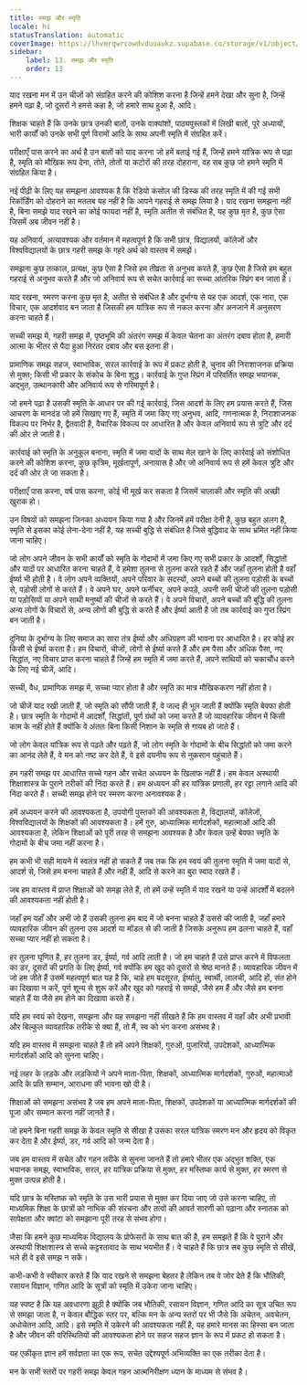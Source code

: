 ```yaml
---
title: समझ और स्मृति
locale: hi
statusTranslation: automatic
coverImage: https://lhvmrqwrcowdvduuaukz.supabase.co/storage/v1/object/public/strapi-uploads/small_cover-educacion-fundamental.webp-2d51a7828a2b1309555be27f7e2a61a0.webp
sidebar:
    label: 13. समझ और स्मृति
    order: 13
---
```

याद रखना मन में उन चीजों को संग्रहित करने की कोशिश करना है जिन्हें हमने देखा और सुना है, जिन्हें हमने पढ़ा है, जो दूसरों ने हमसे कहा है, जो हमारे साथ हुआ है, आदि।

शिक्षक चाहते हैं कि उनके छात्र उनकी बातों, उनके वाक्यांशों, पाठ्यपुस्तकों में लिखी बातों, पूरे अध्यायों, भारी कार्यों को उनके सभी पूर्ण विरामों आदि के साथ अपनी स्मृति में संग्रहित करें।

परीक्षाएँ पास करने का अर्थ है उन बातों को याद करना जो हमें बताई गई हैं, जिन्हें हमने यांत्रिक रूप से पढ़ा है, स्मृति को मौखिक रूप देना, तोते, तोतों या कटोरों की तरह दोहराना, वह सब कुछ जो हमने स्मृति में संग्रहित किया है।

नई पीढ़ी के लिए यह समझना आवश्यक है कि रेडियो कंसोल की डिस्क की तरह स्मृति में की गई सभी रिकॉर्डिंग को दोहराने का मतलब यह नहीं है कि आपने गहराई से समझ लिया है। याद रखना समझना नहीं है, बिना समझे याद रखने का कोई फायदा नहीं है, स्मृति अतीत से संबंधित है, यह कुछ मृत है, कुछ ऐसा जिसमें अब जीवन नहीं है।

यह अनिवार्य, अत्यावश्यक और वर्तमान में महत्वपूर्ण है कि सभी छात्र, विद्यालयों, कॉलेजों और विश्वविद्यालयों के छात्र गहरी समझ के गहरे अर्थ को वास्तव में समझें।

समझना कुछ तत्काल, प्रत्यक्ष, कुछ ऐसा है जिसे हम तीव्रता से अनुभव करते हैं, कुछ ऐसा है जिसे हम बहुत गहराई से अनुभव करते हैं और जो अनिवार्य रूप से सचेत कार्रवाई का सच्चा आंतरिक स्प्रिंग बन जाता है।

याद रखना, स्मरण करना कुछ मृत है, अतीत से संबंधित है और दुर्भाग्य से यह एक आदर्श, एक नारा, एक विचार, एक आदर्शवाद बन जाता है जिसकी हम यांत्रिक रूप से नकल करना और अनजाने में अनुसरण करना चाहते हैं।

सच्ची समझ में, गहरी समझ में, पृष्ठभूमि की अंतरंग समझ में केवल चेतना का अंतरंग दबाव होता है, हमारी आत्मा के भीतर से पैदा हुआ निरंतर दबाव और बस इतना ही।

प्रामाणिक समझ सहज, स्वाभाविक, सरल कार्रवाई के रूप में प्रकट होती है, चुनाव की निराशाजनक प्रक्रिया से मुक्त; किसी भी प्रकार के संकोच के बिना शुद्ध। कार्रवाई के गुप्त स्प्रिंग में परिवर्तित समझ भयानक, अद्भुत, उत्थानकारी और अनिवार्य रूप से गरिमापूर्ण है।

जो हमने पढ़ा है उसकी स्मृति के आधार पर की गई कार्रवाई, जिस आदर्श के लिए हम प्रयास करते हैं, जिस आचरण के मानदंड जो हमें सिखाए गए हैं, स्मृति में जमा किए गए अनुभव, आदि, गणनात्मक है, निराशाजनक विकल्प पर निर्भर है, द्वैतवादी है, वैचारिक विकल्प पर आधारित है और केवल अनिवार्य रूप से त्रुटि और दर्द की ओर ले जाती है।

कार्रवाई को स्मृति के अनुकूल बनाना, स्मृति में जमा यादों के साथ मेल खाने के लिए कार्रवाई को संशोधित करने की कोशिश करना, कुछ कृत्रिम, मूर्खतापूर्ण, अनायास है और जो अनिवार्य रूप से हमें केवल त्रुटि और दर्द की ओर ले जा सकता है।

परीक्षाएँ पास करना, वर्ष पास करना, कोई भी मूर्ख कर सकता है जिसमें चालाकी और स्मृति की अच्छी खुराक हो।

उन विषयों को समझना जिनका अध्ययन किया गया है और जिनमें हमें परीक्षा देनी है, कुछ बहुत अलग है, स्मृति से इसका कोई लेना-देना नहीं है, यह सच्ची बुद्धि से संबंधित है जिसे बुद्धिवाद के साथ भ्रमित नहीं किया जाना चाहिए।

जो लोग अपने जीवन के सभी कार्यों को स्मृति के गोदामों में जमा किए गए सभी प्रकार के आदर्शों, सिद्धांतों और यादों पर आधारित करना चाहते हैं, वे हमेशा तुलना से तुलना करते रहते हैं और जहाँ तुलना होती है वहाँ ईर्ष्या भी होती है। वे लोग अपने व्यक्तियों, अपने परिवार के सदस्यों, अपने बच्चों की तुलना पड़ोसी के बच्चों से, पड़ोसी लोगों से करते हैं। वे अपने घर, अपने फर्नीचर, अपने कपड़े, अपनी सभी चीजों की तुलना पड़ोसी या पड़ोसियों या अपने साथी मनुष्यों की चीजों से करते हैं। वे अपने विचारों, अपने बच्चों की बुद्धि की तुलना अन्य लोगों के विचारों से, अन्य लोगों की बुद्धि से करते हैं और ईर्ष्या आती है जो तब कार्रवाई का गुप्त स्प्रिंग बन जाती है।

दुनिया के दुर्भाग्य के लिए समाज का सारा तंत्र ईर्ष्या और अधिग्रहण की भावना पर आधारित है। हर कोई हर किसी से ईर्ष्या करता है। हम विचारों, चीजों, लोगों से ईर्ष्या करते हैं और हम पैसा और अधिक पैसा, नए सिद्धांत, नए विचार प्राप्त करना चाहते हैं जिन्हें हम स्मृति में जमा करते हैं, अपने साथियों को चकाचौंध करने के लिए नई चीजें, आदि।

सच्ची, वैध, प्रामाणिक समझ में, सच्चा प्यार होता है और स्मृति का मात्र मौखिककरण नहीं होता है।

जो चीजें याद रखी जाती हैं, जो स्मृति को सौंपी जाती हैं, वे जल्द ही भूल जाती हैं क्योंकि स्मृति बेवफा होती है। छात्र स्मृति के गोदामों में आदर्शों, सिद्धांतों, पूर्ण ग्रंथों को जमा करते हैं जो व्यावहारिक जीवन में किसी काम के नहीं होते हैं क्योंकि वे अंततः बिना किसी निशान के स्मृति से गायब हो जाते हैं।

जो लोग केवल यांत्रिक रूप से पढ़ते और पढ़ते हैं, जो लोग स्मृति के गोदामों के बीच सिद्धांतों को जमा करने का आनंद लेते हैं, वे मन को नष्ट कर देते हैं, वे इसे दयनीय रूप से नुकसान पहुंचाते हैं।

हम गहरी समझ पर आधारित सच्चे गहन और सचेत अध्ययन के खिलाफ नहीं हैं। हम केवल अस्थायी शिक्षाशास्त्र के पुराने तरीकों की निंदा करते हैं। हम अध्ययन की हर यांत्रिक प्रणाली, हर रट्टा लगाने आदि की निंदा करते हैं। सच्ची समझ होने पर स्मरण करना अनावश्यक है।

हमें अध्ययन करने की आवश्यकता है, उपयोगी पुस्तकों की आवश्यकता है, विद्यालयों, कॉलेजों, विश्वविद्यालयों के शिक्षकों की आवश्यकता है। हमें गुरु, आध्यात्मिक मार्गदर्शकों, महात्माओं आदि की आवश्यकता है, लेकिन शिक्षाओं को पूरी तरह से समझना आवश्यक है और केवल उन्हें बेवफा स्मृति के गोदामों के बीच जमा नहीं करना है।

हम कभी भी सही मायने में स्वतंत्र नहीं हो सकते हैं जब तक कि हम स्वयं की तुलना स्मृति में जमा यादों से, आदर्श से, जिसे हम बनना चाहते हैं और नहीं हैं, आदि से करने का बुरा स्वाद रखते हैं।

जब हम वास्तव में प्राप्त शिक्षाओं को समझ लेते हैं, तो हमें उन्हें स्मृति में याद रखने या उन्हें आदर्शों में बदलने की आवश्यकता नहीं होती है।

जहाँ हम यहाँ और अभी जो हैं उसकी तुलना हम बाद में जो बनना चाहते हैं उससे की जाती है, जहाँ हमारे व्यावहारिक जीवन की तुलना उस आदर्श या मॉडल से की जाती है जिसके अनुरूप हम ढलना चाहते हैं, वहाँ सच्चा प्यार नहीं हो सकता है।

हर तुलना घृणित है, हर तुलना डर, ईर्ष्या, गर्व आदि लाती है। जो हम चाहते हैं उसे प्राप्त करने में विफलता का डर, दूसरों की प्रगति के लिए ईर्ष्या, गर्व क्योंकि हम खुद को दूसरों से श्रेष्ठ मानते हैं। व्यावहारिक जीवन में जो हम जीते हैं उसमें महत्वपूर्ण बात यह है कि, चाहे हम बदसूरत, ईर्ष्यालु, स्वार्थी, लालची, आदि हों, संत होने का दिखावा न करें, पूर्ण शून्य से शुरू करें और खुद को गहराई से समझें, जैसे हम हैं और जैसे हम बनना चाहते हैं या जैसे हम होने का दिखावा करते हैं।

यदि हम स्वयं को देखना, समझना और यह समझना नहीं सीखते हैं कि हम वास्तव में यहाँ और अभी प्रभावी और बिल्कुल व्यावहारिक तरीके से क्या हैं, तो मैं, स्व को भंग करना असंभव है।

यदि हम वास्तव में समझना चाहते हैं तो हमें अपने शिक्षकों, गुरुओं, पुजारियों, उपदेशकों, आध्यात्मिक मार्गदर्शकों आदि को सुनना चाहिए।

नई लहर के लड़के और लड़कियों ने अपने माता-पिता, शिक्षकों, आध्यात्मिक मार्गदर्शकों, गुरुओं, महात्माओं आदि के प्रति सम्मान, आराधना की भावना खो दी है।

शिक्षाओं को समझना असंभव है जब हम अपने माता-पिता, शिक्षकों, उपदेशकों या आध्यात्मिक मार्गदर्शकों की पूजा और सम्मान करना नहीं जानते हैं।

जो हमने बिना गहरी समझ के केवल स्मृति से सीखा है उसका सरल यांत्रिक स्मरण मन और हृदय को विकृत कर देता है और ईर्ष्या, डर, गर्व आदि को जन्म देता है।

जब हम वास्तव में सचेत और गहन तरीके से सुनना जानते हैं तो हमारे भीतर एक अद्भुत शक्ति, एक भयानक समझ, स्वाभाविक, सरल, हर यांत्रिक प्रक्रिया से मुक्त, हर मस्तिष्क कार्य से मुक्त, हर स्मरण से मुक्त उत्पन्न होती है।

यदि छात्र के मस्तिष्क को स्मृति के उस भारी प्रयास से मुक्त कर दिया जाए जो उसे करना चाहिए, तो माध्यमिक शिक्षा के छात्रों को नाभिक की संरचना और तत्वों की आवर्त सारणी को पढ़ाना और स्नातक को सापेक्षता और क्वांटा को समझाना पूरी तरह से संभव होगा।

जैसा कि हमने कुछ माध्यमिक विद्यालय के प्रोफेसरों के साथ बात की है, हम समझते हैं कि वे पुराने और अस्थायी शिक्षाशास्त्र से सच्चे कट्टरतावाद के साथ भयभीत हैं। वे चाहते हैं कि छात्र सब कुछ स्मृति से सीखें, भले ही वे इसे समझ न सकें।

कभी-कभी वे स्वीकार करते हैं कि याद रखने से समझना बेहतर है लेकिन तब वे जोर देते हैं कि भौतिकी, रसायन विज्ञान, गणित आदि के सूत्रों को स्मृति में उकेरा जाना चाहिए।

यह स्पष्ट है कि यह अवधारणा झूठी है क्योंकि जब भौतिकी, रसायन विज्ञान, गणित आदि का सूत्र उचित रूप से समझा जाता है, न केवल बौद्धिक स्तर पर, बल्कि मन के अन्य स्तरों पर भी जैसे कि अचेतन, अवचेतन, अधोचेतन आदि, आदि। इसे स्मृति में उकेरने की आवश्यकता नहीं है, यह हमारे मानस का हिस्सा बन जाता है और जीवन की परिस्थितियों की आवश्यकता होने पर सहज सहज ज्ञान के रूप में प्रकट हो सकता है।

यह एकीकृत ज्ञान हमें सर्वज्ञता का एक रूप, सचेत उद्देश्यपूर्ण अभिव्यक्ति का एक तरीका देता है।

मन के सभी स्तरों पर गहरी समझ केवल गहन आत्मनिरीक्षण ध्यान के माध्यम से संभव है।

